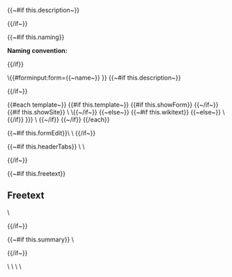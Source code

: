 <noinclude>
{{~#if this.description~}}
<div class="description-box">{{description}}</div>
{{/if~}}

{{~#if this.naming}}
<div class="naming-box"><strong>Naming convention:</strong> {{naming}}</div>

{{/if}}

\{{#forminput:form={{~name~}} }}
</noinclude>
<includeonly>
{{~#if this.description~}}<div class="description-box">{{description}}</div>{{/if~}}
<div id="wikiPreview" style="display: none; padding-bottom: 25px; margin-bottom: 25px; border-bottom: 1px solid #AAAAAA;"></div>

{{#each template~}}
{{#if this.template~}}
{{#if this.showForm}}
{{{this.template}}} {{~/if~}}
{{#if this.showSite}}
\{{{for template|{{this.name~}} }}} \{{{end template}}}{{~/if~}}
{{~else~}}
{{~#if this.wikitext}}
{{{this.wikitext}}}
{{~else~}}
\{{{for template|{{this.name}}|{{this.title~}}{{#if this.label}}|label={{{this.title}}}{{/if}}{{smw_formparams this.multiple~}} }}}
{{smw_formtable this.model~}}
\{{{end template}}}
{{~/if}} {{~/if}}
{{/each}}

{{~#if this.formEdit}}\{{{for template|{{this.name}} FormEdit}}} \{{{end template}}}
{{/if~}}

{{~#if this.headerTabs}}
\{{{for template|HeaderTabs}}} \{{{end template}}}<headertabs />

{{/if~}}

{{~#if this.freetext}}
==Freetext==
\{{{standard input|free text|rows=8}}}

{{/if~}}


{{~#if this.summary}}
\{{{standard input|summary}}}

{{/if~}}

<div class="formbuttons">\{{{standard input|save}}} \{{{standard input|preview}}} \{{{standard input|changes}}} \{{{standard input|watch}}}</div></includeonly>
